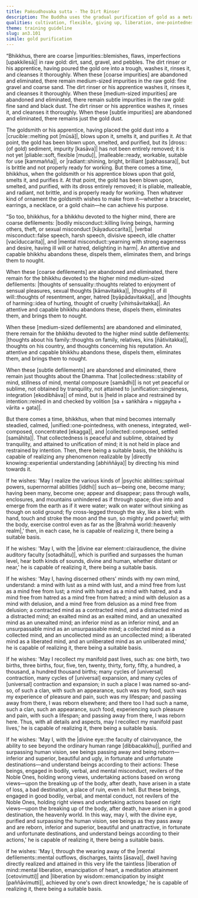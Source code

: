 ```yaml
---
title: Paṁsudhovaka sutta - The Dirt Rinser
description: The Buddha uses the gradual purification of gold as a metaphor for mental cultivation through meditation. Just as a goldsmith removes coarse, medium, and subtle impurities until the gold is workable and radiant, a meditator abandons defilements in stages. This gradual refinement leads to deep collectedness of mind, forming the foundation for supernormal abilities and, ultimately, liberation.
qualities: cultivation, flexible, giving up, liberation, one-pointedness
theme: training guideline
slug: an3.101
simile: gold purification
---
```


“Bhikkhus, there are coarse |impurities::blemishes, flaws, imperfections [upakkilesā]| in raw gold: dirt, sand, gravel, and pebbles. The dirt rinser or his apprentice, having poured the gold ore into a trough, washes it, rinses it, and cleanses it thoroughly. When these [coarse impurities] are abandoned and eliminated, there remain medium-sized impurities in the raw gold: fine gravel and coarse sand. The dirt rinser or his apprentice washes it, rinses it, and cleanses it thoroughly. When these [medium-sized impurities] are abandoned and eliminated, there remain subtle impurities in the raw gold: fine sand and black dust. The dirt rinser or his apprentice washes it, rinses it, and cleanses it thoroughly. When these [subtle impurities] are abandoned and eliminated, there remains just the gold dust.

The goldsmith or his apprentice, having placed the gold dust into a |crucible::melting pot [mūsā]|, blows upon it, smelts it, and purifies it. At that point, the gold has been blown upon, smelted, and purified, but its |dross::(of gold) sediment, impurity [kasāva]| has not been entirely removed; it is not yet |pliable::soft, flexible [mudu]|, |malleable::ready, workable, suitable for use [kammañña]|, or |radiant::shining, bright, brilliant [pabhassara]|, but is brittle and not properly ready for working. But there comes a time, bhikkhus, when the goldsmith or his apprentice blows upon that gold, smelts it, and purifies it. At that point, the gold has been blown upon, smelted, and purified, with its dross entirely removed; it is pliable, malleable, and radiant, not brittle, and is properly ready for working. Then whatever kind of ornament the goldsmith wishes to make from it—whether a bracelet, earrings, a necklace, or a gold chain—he can achieve his purpose.

“So too, bhikkhus, for a bhikkhu devoted to the higher mind, there are coarse defilements: |bodily misconduct::killing living beings, harming others, theft, or sexual misconduct [kāyaduccarita]|, |verbal misconduct::false speech, harsh speech, divisive speech, idle chatter [vacīduccarita]|, and |mental misconduct::yearning with strong eagerness and desire, having ill will or hatred, delighting in harm|. An attentive and capable bhikkhu abandons these, dispels them, eliminates them, and brings them to nought.

When these [coarse defilements] are abandoned and eliminated, there remain for the bhikkhu devoted to the higher mind medium-sized defilements: |thoughts of sensuality::thoughts related to enjoyment of sensual pleasures, sexual thoughts [kāmavitakka]|, |thoughts of ill will::thoughts of resentment, anger, hatred [byāpādavitakka]|, and |thoughts of harming::idea of hurting, thought of cruelty [vihiṁsāvitakka]|. An attentive and capable bhikkhu abandons these, dispels them, eliminates them, and brings them to nought.

When these [medium-sized defilements] are abandoned and eliminated, there remain for the bhikkhu devoted to the higher mind subtle defilements: |thoughts about his family::thoughts on family, relatives, kins [ñātivitakka]|, thoughts on his country, and thoughts concerning his reputation. An attentive and capable bhikkhu abandons these, dispels them, eliminates them, and brings them to nought.

When these [subtle defilements] are abandoned and eliminated, there remain just thoughts about the Dhamma. That |collectedness::stability of mind, stillness of mind, mental composure [samādhi]| is not yet peaceful or sublime, not obtained by tranquility, not attained to |unification::singleness, integration [ekodibhāva]| of mind, but is |held in place and restrained by intention::reined in and checked by volition [sa + saṅkhāra + niggayha + vārita + gata]|.

But there comes a time, bhikkhus, when that mind becomes internally steadied, calmed, |unified::one-pointedness, with oneness, integrated, well-composed, concentrated [ekagga]|, and |collected::composed, settled [samāhita]|. That collectedness is peaceful and sublime, obtained by tranquility, and attained to unification of mind; it is not held in place and restrained by intention. Then, there being a suitable basis, the bhikkhu is capable of realizing any phenomenon realizable by |directly knowing::experiential understanding [abhiññāya]| by directing his mind towards it.

If he wishes: 'May I realize the various kinds of |psychic abilities::spiritual powers, supernormal abilities [iddhi]| such as—being one, become many; having been many, become one; appear and disappear; pass through walls, enclosures, and mountains unhindered as if through space; dive into and emerge from the earth as if it were water; walk on water without sinking as though on solid ground; fly cross-legged through the sky, like a bird; with hand, touch and stroke the moon and the sun, so mighty and powerful; with the body, exercise control even as far as the |Brahmā world::heavenly realm|,' then, in each case, he is capable of realizing it, there being a suitable basis.

If he wishes: 'May I, with the |divine ear element::clairaudience, the divine auditory faculty [sotadhātu]|, which is purified and surpasses the human level, hear both kinds of sounds, divine and human, whether distant or near,' he is capable of realizing it, there being a suitable basis.

If he wishes: 'May I, having discerned others' minds with my own mind, understand: a mind with lust as a mind with lust, and a mind free from lust as a mind free from lust; a mind with hatred as a mind with hatred, and a mind free from hatred as a mind free from hatred; a mind with delusion as a mind with delusion, and a mind free from delusion as a mind free from delusion; a contracted mind as a contracted mind, and a distracted mind as a distracted mind; an exalted mind as an exalted mind, and an unexalted mind as an unexalted mind; an inferior mind as an inferior mind, and an unsurpassable mind as an unsurpassable mind; a collected mind as a collected mind, and an uncollected mind as an uncollected mind; a liberated mind as a liberated mind, and an unliberated mind as an unliberated mind,' he is capable of realizing it, there being a suitable basis.

If he wishes: 'May I recollect my manifold past lives, such as: one birth, two births, three births, four, five, ten, twenty, thirty, forty, fifty, a hundred, a thousand, a hundred thousand births; many cycles of [universal] contraction, many cycles of [universal] expansion, and many cycles of [universal] contraction and expansion; in such a place I was named so-and-so, of such a clan, with such an appearance, such was my food, such was my experience of pleasure and pain, such was my lifespan; and passing away from there, I was reborn elsewhere; and there too I had such a name, such a clan, such an appearance, such food, experiencing such pleasure and pain, with such a lifespan; and passing away from there, I was reborn here. Thus, with all details and aspects, may I recollect my manifold past lives,' he is capable of realizing it, there being a suitable basis.

If he wishes: 'May I, with the |divine eye::the faculty of clairvoyance, the ability to see beyond the ordinary human range [dibbacakkhu]|, purified and surpassing human vision, see beings passing away and being reborn—inferior and superior, beautiful and ugly, in fortunate and unfortunate destinations—and understand beings according to their actions: These beings, engaged in bodily, verbal, and mental misconduct, revilers of the Noble Ones, holding wrong views, undertaking actions based on wrong views—upon the breaking up of the body, after death, have arisen in a state of loss, a bad destination, a place of ruin, even in hell. But these beings, engaged in good bodily, verbal, and mental conduct, not revilers of the Noble Ones, holding right views and undertaking actions based on right views—upon the breaking up of the body, after death, have arisen in a good destination, the heavenly world. In this way, may I, with the divine eye, purified and surpassing the human vision, see beings as they pass away and are reborn, inferior and superior, beautiful and unattractive, in fortunate and unfortunate destinations, and understand beings according to their actions,' he is capable of realizing it, there being a suitable basis.

If he wishes: 'May I, through the wearing away of the |mental defilements::mental outflows, discharges, taints [āsava]|, dwell having directly realized and attained in this very life the taintless |liberation of mind::mental liberation, emancipation of heart, a meditation attainment [cetovimutti]| and |liberation by wisdom::emancipation by insight [paññāvimutti]|, achieved by one's own direct knowledge,' he is capable of realizing it, there being a suitable basis.